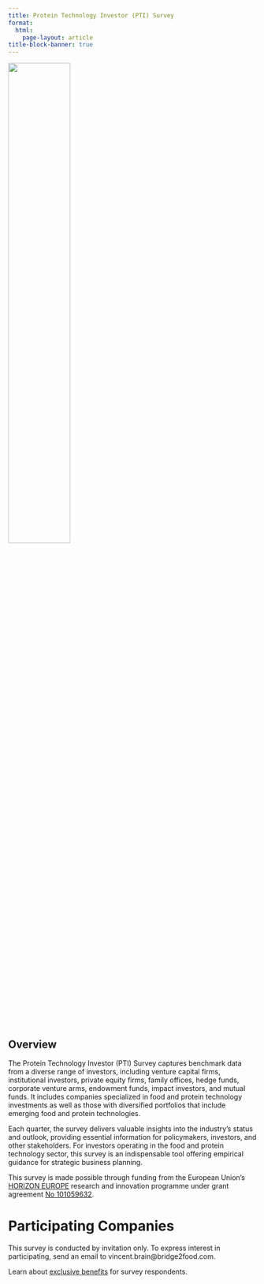 ```yaml
---
title: Protein Technology Investor (PTI) Survey
format: 
  html:
    page-layout: article
title-block-banner: true
---
```


:::{.column-body}
![](/assets/images/logos/EN_Co-fundedbytheEU_RGB_POS.png){width=50% fig-align="center"}
:::

::: {.hidden}
# Overview 
:::

The Protein Technology Investor (PTI) Survey captures benchmark data from a diverse range of investors, including venture capital firms, institutional investors, private equity firms, family offices, hedge funds, corporate venture arms, endowment funds, impact investors, and mutual funds. It includes companies specialized in food and protein technology investments as well as those with diversified portfolios that include emerging food and protein technologies. 

Each quarter, the survey delivers valuable insights into the industry’s status and outlook, providing essential information for policymakers, investors, and other stakeholders. For investors operating in the food and protein technology sector, this survey is an indispensable tool offering empirical guidance for strategic business planning.

This survey is made possible through funding from the European Union's [HORIZON EUROPE](https://research-and-innovation.ec.europa.eu/funding/funding-opportunities/funding-programmes-and-open-calls/horizon-europe_en) research and innovation programme under grant agreement [No 101059632](https://ec.europa.eu/info/funding-tenders/opportunities/portal/screen/opportunities/projects-details/43108390/101059632/HORIZON).

# Participating Companies

This survey is conducted by invitation only. To express interest in participating, send an email to vincent.brain@bridge2food.com.

Learn about [exclusive benefits](/surveys/#data-providers) for survey respondents.

